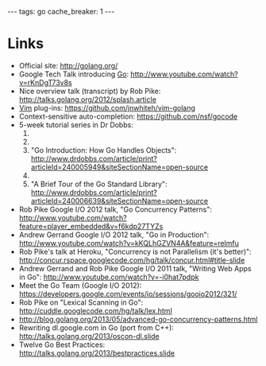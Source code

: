 ---
tags: go
cache_breaker: 1
---
= Links =

* Official site: http://golang.org/
* Google Tech Talk introducing [[Go]]: http://www.youtube.com/watch?v=rKnDgT73v8s
* Nice overview talk (transcript) by Rob Pike: http://talks.golang.org/2012/splash.article
* [[Vim]] plug-ins: https://github.com/jnwhiteh/vim-golang
* Context-sensitive auto-completion: https://github.com/nsf/gocode
* 5-week tutorial series in Dr Dobbs:
*# 
*# 
*# "Go Introduction: How Go Handles Objects": http://www.drdobbs.com/article/print?articleId=240005949&siteSectionName=open-source
*# 
*#  "A Brief Tour of the Go Standard Library": http://www.drdobbs.com/article/print?articleId=240006639&siteSectionName=open-source
* Rob Pike Google I/O 2012 talk, "Go Concurrency Patterns": http://www.youtube.com/watch?feature=player_embedded&v=f6kdp27TYZs
* Andrew Gerrand Google I/O 2012 talk, "Go in Production": http://www.youtube.com/watch?v=kKQLhGZVN4A&feature=relmfu
* Rob Pike's talk at Heroku, "Concurrency is not Parallelism (it's better)": http://concur.rspace.googlecode.com/hg/talk/concur.html#title-slide
* Andrew Gerrand and Rob Pike Google I/O 2011 talk, "Writing Web Apps in Go": http://www.youtube.com/watch?v=-i0hat7pdpk
* Meet the Go Team (Google I/O 2012): https://developers.google.com/events/io/sessions/gooio2012/321/
* Rob Pike on "Lexical Scanning in Go": http://cuddle.googlecode.com/hg/talk/lex.html
* http://blog.golang.org/2013/05/advanced-go-concurrency-patterns.html
* Rewriting dl.google.com in Go (port from C++): http://talks.golang.org/2013/oscon-dl.slide
* Twelve Go Best Practices: http://talks.golang.org/2013/bestpractices.slide
